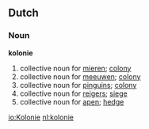 ==Dutch==
===Noun===
'''kolonie''' {{f}}
#collective noun for [[mieren]]; [[colony]] 
#collective noun for [[meeuwen]]; [[colony]] 
#collective noun for [[pinguins]]; [[colony]] 
#collective noun for [[reigers]]; [[siege]] 
#collective noun for [[apen]]; [[hedge]]

[[io:Kolonie]]
[[nl:kolonie]]